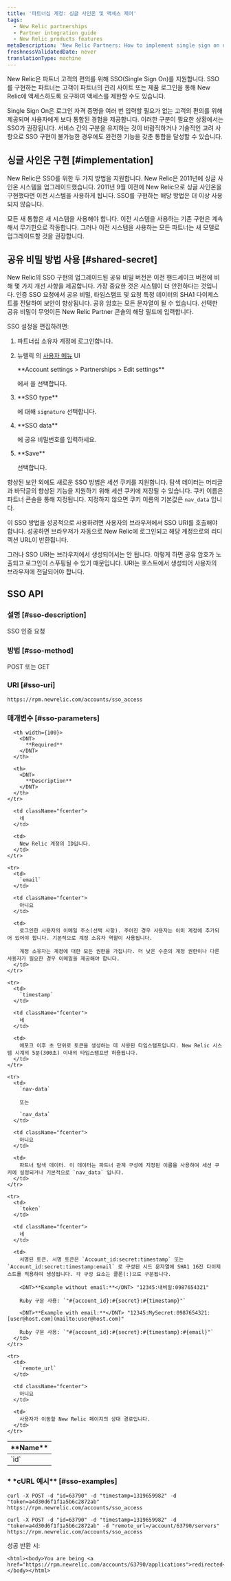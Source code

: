 ```yaml
---
title: '파트너십 계정: 싱글 사인온 및 액세스 제어'
tags:
  - New Relic partnerships
  - Partner integration guide
  - New Relic products features
metaDescription: 'New Relic Partners: How to implement single sign on using the shared secret method or SSO API.'
freshnessValidatedDate: never
translationType: machine
---
```


New Relic은 파트너 고객의 편의를 위해 SSO(Single Sign On)를 지원합니다. SSO를 구현하는 파트너는 고객이 파트너의 관리 사이트 또는 제품 로그인을 통해 New Relic에 액세스하도록 요구하여 액세스를 제한할 수도 있습니다.

Single Sign On은 로그인 자격 증명을 여러 번 입력할 필요가 없는 고객의 편의를 위해 제공되며 사용자에게 보다 통합된 경험을 제공합니다. 이러한 구분이 필요한 상황에서는 SSO가 권장됩니다. 서비스 간의 구분을 유지하는 것이 바람직하거나 기술적인 고려 사항으로 SSO 구현이 불가능한 경우에도 완전한 기능을 갖춘 통합을 달성할 수 있습니다.

## 싱글 사인온 구현 [#implementation]

New Relic은 SSO를 위한 두 가지 방법을 지원합니다. New Relic은 2011년에 싱글 사인온 시스템을 업그레이드했습니다. 2011년 9월 이전에 New Relic으로 싱글 사인온을 구현했다면 이전 시스템을 사용하게 됩니다. SSO를 구현하는 해당 방법은 더 이상 사용되지 않습니다.

모든 새 통합은 새 시스템을 사용해야 합니다. 이전 시스템을 사용하는 기존 구현은 계속해서 무기한으로 작동합니다. 그러나 이전 시스템을 사용하는 모든 파트너는 새 모델로 업그레이드할 것을 권장합니다.

## 공유 비밀 방법 사용 [#shared-secret]

New Relic의 SSO 구현의 업그레이드된 공유 비밀 버전은 이전 핸드셰이크 버전에 비해 몇 가지 개선 사항을 제공합니다. 가장 중요한 것은 시스템이 더 안전하다는 것입니다. 인증 SSO 요청에서 공유 비밀, 타임스탬프 및 요청 특정 데이터의 SHA1 다이제스트를 전달하여 보안이 향상됩니다. 공유 암호는 모든 문자열이 될 수 있습니다. 선택한 공유 비밀이 무엇이든 New Relic Partner 콘솔의 해당 필드에 입력합니다.

SSO 설정을 편집하려면:

1. 파트너십 소유자 계정에 로그인합니다.

2. 뉴렐릭 의 [사용자 메뉴](/docs/accounts/accounts-billing/general-account-settings/intro-account-settings) UI

   <DNT>
     **Account settings > Partnerships > Edit settings**
   </DNT>

   에서 을 선택합니다.

3. <DNT>
     **SSO type**
   </DNT>

   에 대해 `signature` 선택합니다.

4. <DNT>
     **SSO data**
   </DNT>

   에 공유 비밀번호를 입력하세요.

5. <DNT>
     **Save**
   </DNT>

   선택합니다.

향상된 보안 외에도 새로운 SSO 방법은 세션 쿠키를 지원합니다. 탐색 데이터는 머리글과 바닥글의 향상된 기능을 지원하기 위해 세션 쿠키에 저장될 수 있습니다. 쿠키 이름은 파트너 콘솔을 통해 지정됩니다. 지정하지 않으면 쿠키 이름의 기본값은 `nav_data` 입니다.

이 SSO 방법을 성공적으로 사용하려면 사용자의 브라우저에서 SSO URI를 호출해야 합니다. 성공하면 브라우저가 자동으로 New Relic에 로그인되고 해당 계정으로의 리디렉션 URL이 반환됩니다.

그러나 SSO URI는 브라우저에서 생성되어서는 안 됩니다. 이렇게 하면 공유 암호가 노출되고 로그인이 스푸핑될 수 있기 때문입니다. URI는 호스트에서 생성되어 사용자의 브라우저에 전달되어야 합니다.

## SSO API

### 설명 [#sso-description]

SSO 인증 요청

### 방법 [#sso-method]

POST 또는 GET

### URI [#sso-uri]

```
https://rpm.newrelic.com/accounts/sso_access
```

### 매개변수 [#sso-parameters]

<table>
  <thead>
    <tr>
      <th width={125}>
        <DNT>
          **Name**
        </DNT>
      </th>

      <th width={100}>
        <DNT>
          **Required**
        </DNT>
      </th>

      <th>
        <DNT>
          **Description**
        </DNT>
      </th>
    </tr>
  </thead>

  <tbody>
    <tr>
      <td>
        `id`
      </td>

      <td className="fcenter">
        네
      </td>

      <td>
        New Relic 계정의 ID입니다.
      </td>
    </tr>

    <tr>
      <td>
        `email`
      </td>

      <td className="fcenter">
        아니요
      </td>

      <td>
        로그인한 사용자의 이메일 주소(선택 사항). 주어진 경우 사용자는 이미 계정에 추가되어 있어야 합니다. 기본적으로 계정 소유자 역할이 사용됩니다.

        계정 소유자는 계정에 대한 모든 권한을 가집니다. 더 낮은 수준의 계정 권한이나 다른 사용자가 필요한 경우 이메일을 제공해야 합니다.
      </td>
    </tr>

    <tr>
      <td>
        `timestamp`
      </td>

      <td className="fcenter">
        네
      </td>

      <td>
        에포크 이후 초 단위로 토큰을 생성하는 데 사용된 타임스탬프입니다. New Relic 시스템 시계의 5분(300초) 이내의 타임스탬프만 허용됩니다.
      </td>
    </tr>

    <tr>
      <td>
        `nav-data`

        또는

        `nav_data`
      </td>

      <td className="fcenter">
        아니요
      </td>

      <td>
        파트너 탐색 데이터. 이 데이터는 파트너 관계 구성에 지정된 이름을 사용하여 세션 쿠키에 설정되거나 기본적으로 `nav_data` 입니다.
      </td>
    </tr>

    <tr>
      <td>
        `token`
      </td>

      <td className="fcenter">
        네
      </td>

      <td>
        서명된 토큰. 서명 토큰은 `Account_id:secret:timestamp` 또는 `Account_id:secret:timestamp:email` 로 구성된 시드 문자열에 SHA1 16진 다이제스트를 적용하여 생성됩니다. 각 구성 요소는 콜론(:)으로 구분됩니다.

        <DNT>**Example without email:**</DNT> "12345:내비밀:0987654321"

        Ruby 구문 사용: `"#{account_id}:#{secret}:#{timestamp}"`

        <DNT>**Example with email:**</DNT> "12345:MySecret:0987654321:[user@host.com](mailto:user@host.com)"

        Ruby 구문 사용: `"#{account_id}:#{secret}:#{timestamp}:#{email}"`
      </td>
    </tr>

    <tr>
      <td>
        `remote_url`
      </td>

      <td className="fcenter">
        아니요
      </td>

      <td>
        사용자가 이동할 New Relic 페이지의 상대 경로입니다.
      </td>
    </tr>
  </tbody>
</table>

### \* **\*cURL 예시\*\*** [#sso-examples]

```
curl -X POST -d "id=63790" -d "timestamp=1319659982" -d
"token=a4d30d6f1f1a5b6c2872ab"
https://rpm.newrelic.com/accounts/sso_access
```

```
curl -X POST -d "id=63790" -d "timestamp=1319659982" -d
"token=a4d30d6f1f1a5b6c2872ab" -d "remote_url=/account/63790/servers"
https://rpm.newrelic.com/accounts/sso_access
```

성공 반환 시:

```
<html><body>You are being <a href="https://rpm.newrelic.com/accounts/63790/applications">redirected</a>.</body></html>
```
